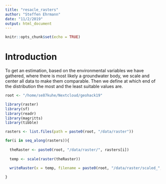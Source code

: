 ```yaml
---
title: "resacle_rasters"
author: "Steffen Ehrmann"
date: "11/2/2019"
output: html_document
---
```


```r
knitr::opts_chunk$set(echo = TRUE)
```

# Introduction

To get an estimation, based on the environmental variables we have gathered, where there is most likely a groundwater body, we scale and center all data to make them comparable.
Then we define at which end of the distribution the most and the least suitable values are.

```r
root <- "/home/se87kuhe/Nextcloud/geohack19"
```

```r
library(raster)
library(sf)
library(readr)
library(magritts)
library(tibble)
```


```r
rasters <- list.files(path = paste0(root, "/data/raster"))

for(i in seq_along(rasters)){
  
  theRaster <- paste0(root, "/data/raster/", rasters[i])
  
  temp <- scale(raster(theRaster))
  
  writeRaster(x = temp, filename = paste0(root, "/data/raster/scaled_", rasters[i], ""), options=c("COMPRESS=LZW"))

}
```
